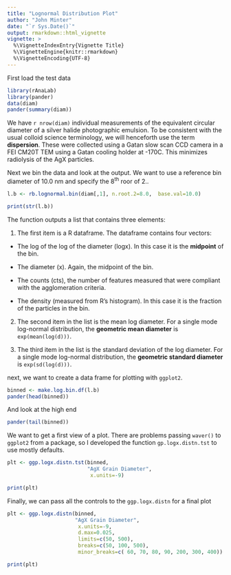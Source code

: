 ```yaml
---
title: "Lognormal Distribution Plot"
author: "John Minter"
date: "`r Sys.Date()`"
output: rmarkdown::html_vignette
vignette: >
  %\VignetteIndexEntry{Vignette Title}
  %\VignetteEngine{knitr::rmarkdown}
  %\VignetteEncoding{UTF-8}
---
```


First load the test data

```r
library(rAnaLab)
library(pander)
data(diam)
pander(summary(diam))
```

We have `r nrow(diam)` individual measurements of the equivalent
circular diameter of a silver halide photographic emulsion. To be
consistent with the usual colloid science terminology, we will
henceforth use the term **dispersion**.  These were collected using a
Gatan slow scan CCD camera in a FEI CM20T TEM using a Gatan cooling
holder at -170C. This minimizes radiolysis of the AgX particles.

Next we bin the data and look at the output. We want to use a reference
bin diameter of 10.0 nm and specify the 8^th^ roor of 2..

```r
l.b <- rb.lognormal.bin(diam[,1], n.root.2=8.0,  base.val=10.0)

print(str(l.b))
```
The function outputs a list that contains three elements:

1. The first item is a R dataframe. The dataframe contains four vectors:

- The log of the log of the diameter (logx). In this case it is the 
**midpoint** of the bin.
- The diameter (x). Again, the midpoint of the bin.

- The counts (cts), the number of features measured that were compliant
with the agglomeration criteria.

- The density (measured from R's histogram). In this case it is the
fraction of the particles in the bin.

2. The second item in the list is the mean log diameter. For a single
mode log-normal distribution, the **geometric mean diameter** is 
`exp(mean(log(d)))`.

3. The third item in the list is the standard deviation of the log
diameter. For a single mode log-normal distribution, the
**geometric standard diameter** is `exp(sd(log(d)))`.


next, we want to create a data frame for plotting with `ggplot2`.


```r
binned <- make.log.bin.df(l.b)
pander(head(binned))
```

And look at the high end

```r
pander(tail(binned))
```

We want to get a first view of a plot. There are problems passing
`waver()` to `ggplot2` from a package, so I developed the function
`gp.logx.distn.tst` to use mostly defaults.

```r
plt <- ggp.logx.distn.tst(binned,
                          "AgX Grain Diameter",
                           x.units=-9)

print(plt)
```

Finally, we can pass all the controls to the `ggp.logx.distn` for a 
final plot


```r
plt <- ggp.logx.distn(binned,
                      "AgX Grain Diameter",
                       x.units=-9,
                       d.max=0.025,
                       limits=c(50, 500),
                       breaks=c(50, 100, 500),
                       minor_breaks=c( 60, 70, 80, 90, 200, 300, 400))

print(plt)
```
